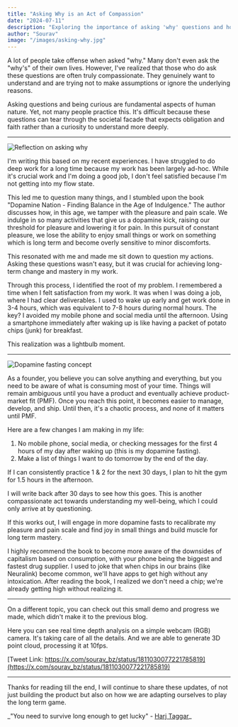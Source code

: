 ```yaml
---
title: "Asking Why is an Act of Compassion"
date: "2024-07-11"
description: "Exploring the importance of asking 'why' questions and how it leads to deeper understanding and personal growth, with insights from Dopamine Nation."
author: "Sourav"
image: "/images/asking-why.jpg"
---
```


A lot of people take offense when asked "why."
Many don't even ask the "why's" of their own lives. However, I've realized that those who do ask these questions are often truly compassionate. They genuinely want to understand and are trying not to make assumptions or ignore the underlying reasons.

Asking questions and being curious are fundamental aspects of human nature. Yet, not many people practice this.
It's difficult because these questions can tear through the societal facade that expects obligation and faith rather than a curiosity to understand more deeply.

---

![Reflection on asking why](https://substack-post-media.s3.amazonaws.com/public/images/c42e46ac-6a67-4969-adc2-1358a25dab9f_4032x2268.heic)

I'm writing this based on my recent experiences.
I have struggled to do deep work for a long time because my work has been largely ad-hoc.
While it's crucial work and I'm doing a good job, I don't feel satisfied because I'm not getting into my flow state.

This led me to question many things, and I stumbled upon the book "Dopamine Nation - Finding Balance in the Age of Indulgence."
The author discusses how, in this age, we tamper with the pleasure and pain scale. We indulge in so many activities that give us a dopamine kick, raising our threshold for pleasure and lowering it for pain.
In this pursuit of constant pleasure, we lose the ability to enjoy small things or work on something which is long term and become overly sensitive to minor discomforts.

This resonated with me and made me sit down to question my actions. Asking these questions wasn't easy, but it was crucial for achieving long-term change and mastery in my work.

Through this process, I identified the root of my problem.
I remembered a time when I felt satisfaction from my work. It was when I was doing a job, where I had clear deliverables.
I used to wake up early and get work done in 3-4 hours, which was equivalent to 7-8 hours during normal hours.
The key? I avoided my mobile phone and social media until the afternoon.
Using a smartphone immediately after waking up is like having a packet of potato chips (junk) for breakfast.

This realization was a lightbulb moment.

---

![Dopamine fasting concept](https://substack-post-media.s3.amazonaws.com/public/images/a602e0a0-120c-4d3d-b589-5f0321dcd936_1189x342.png)

As a founder, you believe you can solve anything and everything, but you need to be aware of what is consuming most of your time. Things will remain ambiguous until you have a product and eventually achieve product-market fit (PMF).
Once you reach this point, it becomes easier to manage, develop, and ship. Until then, it's a chaotic process, and none of it matters until PMF.

Here are a few changes I am making in my life:

1. No mobile phone, social media, or checking messages for the first 4 hours of my day after waking up (this is my dopamine fasting).
2. Make a list of things I want to do tomorrow by the end of the day.

If I can consistently practice 1 & 2 for the next 30 days, I plan to hit the gym for 1.5 hours in the afternoon.

I will write back after 30 days to see how this goes. This is another compassionate act towards understanding my well-being, which I could only arrive at by questioning.

If this works out, I will engage in more dopamine fasts to recalibrate my pleasure and pain scale and find joy in small things and build muscle for long term mastery.

I highly recommend the book to become more aware of the downsides of capitalism based on consumption, with your phone being the biggest and fastest drug supplier.
I used to joke that when chips in our brains (like Neuralink) become common, we'll have apps to get high without any intoxication.
After reading the book, I realized we don't need a chip; we're already getting high without realizing it.

---

On a different topic, you can check out this small demo and progress we made, which didn't make it to the previous blog.

Here you can see real time depth analysis on a simple webcam (RGB) camera. It's taking care of all the details. And we are able to generate 3D point cloud, processing it at 10fps.

[Tweet Link: https://x.com/sourav_bz/status/1811030077221785819](https://x.com/sourav_bz/status/1811030077221785819)

---

Thanks for reading till the end, I will continue to share these updates, of not just building the product but also on how we are adapting ourselves to play the long term game.

_"You need to survive long enough to get lucky" - [Harj Taggar](https://x.com/ben_de_smet_/status/1810865700422176802)\_
